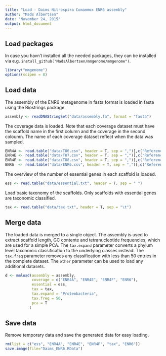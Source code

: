 ```yaml
---
title: "Load - Daims Nitrospira Comammox ENR6 assembly"
author: "Mads Albertsen"
date: "November 24, 2015"
output: html_document
---
```


## Load packages
In case you havn't installed all the needed packages, they can be installed via e.g. `install_github("MadsAlbertsen/mmgenome/mmgenome")`.
```r
library("mmgenome")
options(scipen = 8)
```

## Load data
The assembly of the ENR6 metagenome in fasta format is loaded in fasta using the Biostrings package.
```r
assembly <- readDNAStringSet("data/assembly.fa", format = "fasta")
```

The coverage data is loaded. Note that each coverage dataset must have the scaffold name in the first column and the coverage in the second coloumn. The name of each coverage dataset reflect when the data was sampled.
```r
ENR4A <- read.table("data/T86.csv", header = T, sep = ",")[,c("Reference.sequence", "Average.coverage")]
ENR4E <- read.table("data/T87.csv", header = T, sep = ",")[,c("Reference.sequence", "Average.coverage")]
ENR4F <- read.table("data/T88.csv", header = T, sep = ",")[,c("Reference.sequence", "Average.coverage")]
ENR6  <- read.table("data/ENR6.csv", header = T, sep = ",")[,c("Reference.sequence", "Average.coverage")]
```

The overview of the number of essential genes in each scaffold is loaded.
```r
ess <- read.table("data/essential.txt", header = T, sep = " ")
```

Load basic taxonomy of the scaffolds. Only scaffolds with essential genes are taxonomic classified.
```r
tax <- read.table("data/tax.txt", header = T, sep = "\t")
```

## Merge data

The loaded data is merged to a single object. The assembly is used to extract scaffold length, GC contente and tetranucleotide frequencies, which are used for a simple PCA. The `tax.expand` parameter converts a phylum level taxonomic classification to the underlying classes instead. The `tax.freq` parameter removes any classification with less than 50 entries in the complete dataset. The `other` parameter can be used to load any additional datasets.
```r
d <- mmload(assembly = assembly, 
            coverage = c("ENR4A", "ENR4E", "ENR4F", "ENR6"), 
            essential = ess,           
            tax = tax,
            tax.expand = "Proteobacteria",
            tax.freq = 50,
            pca = T
           )
```

## Save data
Remove temporary data and save the generated data for easy loading.
```r
rm(list = c("ess", "ENR4A", "ENR4E", "ENR4F", "tax", "ENR6"))
save.image(file="Daims_ENR6.RData")
```